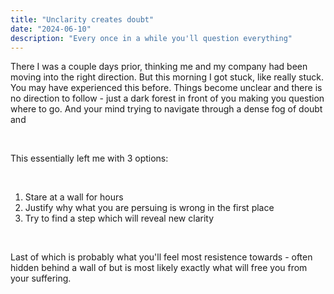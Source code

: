 ```yaml
---
title: "Unclarity creates doubt"
date: "2024-06-10"
description: "Every once in a while you'll question everything"
---
```


There I was a couple days prior, thinking me and my company had been moving into the right direction. But this morning I got stuck, like really stuck. 
You may have experienced this before. Things become unclear and there is no direction to follow - just a dark forest in front of you making you question where to go. And your mind trying to navigate through a dense fog of doubt and 
 
&nbsp;
&nbsp;

This essentially left me with 3 options:

&nbsp;
&nbsp;

1. Stare at a wall for hours 
2. Justify why what you are persuing is wrong in the first place
3. Try to find a step which will reveal new clarity

&nbsp;
&nbsp;

Last of which is probably what you'll feel most resistence towards - often hidden behind a wall  of but is most likely exactly what will free you from your suffering.